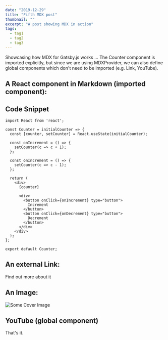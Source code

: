 ```yaml
---
date: "2019-12-29"
title: "Fifth MDX post"
thumbnail: ""
excerpt: "A post showing MDX in action"
tags:
  - tag1
  - tag2
  - tag3
---
```


Showcasing how MDX for Gatsby.js works ... The Counter component is imported explicitly, but since we are using MDXProvider, we can also define global components which don't need to be imported (e.g. Link, YouTube).

## A React component in Markdown (imported component):

<Counter initialCounter={3} />

## Code Snippet

```jsx{1,4-6}
import React from 'react';

const Counter = initialCounter => {
  const [counter, setCounter] = React.useState(initialCounter);

  const onIncrement = () => {
    setCounter(c => c + 1);
  };

  const onIncrement = () => {
    setCounter(c => c - 1);
  };

  return (
    <div>
      {counter}

      <div>
        <button onClick={onIncrement} type="button">
          Increment
        </button>
        <button onClick={onDecrement} type="button">
          Decrement
        </button>
      </div>
    </div>
  );
};

export default Counter;
```

## An external Link:

<Link to="https://roadtoreact.com/">Find out more about it</Link>

## An Image:

![Some Cover Image](./images/banner.jpg)

## YouTube (global component)

<YouTube videoId="rI8tNMsozo0" />

That's it.